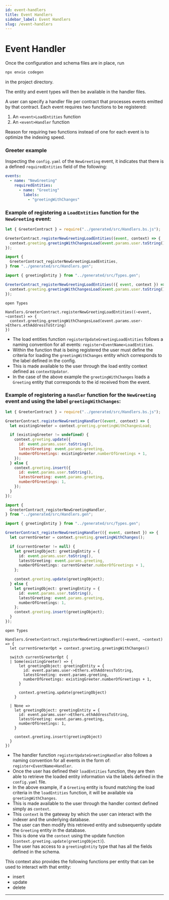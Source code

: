 ```yaml
---
id: event-handlers
title: Event Handlers
sidebar_label: Event Handlers
slug: /event-handlers
---
```



# Event Handler

Once the configuration and schema files are in place, run

```bash
npx envio codegen
```

in the project directory.

The entity and event types will then be available in the handler files.

A user can specify a handler file per contract that processes events emitted by that contract.
Each event requires two functions to be registered:

1. An `<event>LoadEntities` function
2. An `<event>Handler` function

Reason for requiring two functions instead of one for each event is to optimize the indexing speed.

### Greeter example

Inspecting the `config.yaml` of the `NewGreeting` event, it indicates that there is a defined `requiredEntities` field of the following:

```yaml
events:
  - name: "NewGreeting"
    requiredEntities:
      - name: "Greeting"
        labels:
          - "greetingWithChanges"
```

### Example of registering a `LoadEntities` function for the `NewGreeting` event:

<Tabs>
  <TabItem value="javascript" label="Javascript">

  ```javascript
  let { GreeterContract } = require("../generated/src/Handlers.bs.js");

  GreeterContract.registerNewGreetingLoadEntities((event, context) => {
    context.greeting.greetingWithChangesLoad(event.params.user.toString());
  });
  ```

  </TabItem>
  <TabItem value="typescript" label="Typescript">

  ```typescript
  import {
    GreeterContract_registerNewGreetingLoadEntities,
  } from "../generated/src/Handlers.gen";

  import { greetingEntity } from "../generated/src/Types.gen";

  GreeterContract_registerNewGreetingLoadEntities(({ event, context }) => {
    context.greeting.greetingWithChangesLoad(event.params.user.toString());
  });
  ```

  </TabItem>
  <TabItem value="rescript" label="Rescript">

  ```rescript
  open Types

  Handlers.GreeterContract.registerNewGreetingLoadEntities((~event, ~context) => {
    context.greeting.greetingWithChangesLoad(event.params.user->Ethers.ethAddressToString)
  })
  ```

  </TabItem>
</Tabs>

- The load entities function `registerUpdateGreetingLoadEntities` follows a naming convention for all events: `register<EventName>LoadEntities`.
- Within the function that is being registered the user must define the criteria for loading the `greetingWithChanges` entity which corresponds to the label defined in the config.
- This is made available to the user through the load entity context defined as `contextUpdator`.
- In the case of the above example the `greetingWithChanges` loads a `Greeting` entity that corresponds to the id received from the event.

### Example of registering a `Handler` function for the `NewGreeting` event and using the label `greetingWithChanges`:

<Tabs>
  <TabItem value="javascript" label="Javascript">

  ```javascript
  let { GreeterContract } = require("../generated/src/Handlers.bs.js");

  GreeterContract.registerNewGreetingHandler((event, context) => {
    let existingGreeter = context.greeting.greetingWithChangesLoad;

    if (existingGreeter != undefined) {
      context.greeting.update({
        id: event.params.user.toString(),
        latestGreeting: event.params.greeting,
        numberOfGreetings: existingGreeter.numberOfGreetings + 1,
      });
    } else {
      context.greeting.insert({
        id: event.params.user.toString(),
        latestGreeting: event.params.greeting,
        numberOfGreetings: 1,
      });
    }
  });
  ```

  </TabItem>
  <TabItem value="typescript" label="Typescript">

  ```typescript
  import {
    GreeterContract_registerNewGreetingHandler,
  } from "../generated/src/Handlers.gen";

  import { greetingEntity } from "../generated/src/Types.gen";

  GreeterContract_registerNewGreetingHandler(({ event, context }) => {
    let currentGreeter = context.greeting.greetingWithChanges();

    if (currentGreeter != null) {
      let greetingObject: greetingEntity = {
        id: event.params.user.toString(),
        latestGreeting: event.params.greeting,
        numberOfGreetings: currentGreeter.numberOfGreetings + 1,
      };

      context.greeting.update(greetingObject);
    } else {
      let greetingObject: greetingEntity = {
        id: event.params.user.toString(),
        latestGreeting: event.params.greeting,
        numberOfGreetings: 1,
      };
      context.greeting.insert(greetingObject);
    }
  });

  ```

  </TabItem>
  <TabItem value="rescript" label="Rescript">

  ```rescript
  open Types

  Handlers.GreeterContract.registerNewGreetingHandler((~event, ~context) => {
    let currentGreeterOpt = context.greeting.greetingWithChanges()

    switch currentGreeterOpt {
    | Some(existingGreeter) => {
        let greetingObject: greetingEntity = {
          id: event.params.user->Ethers.ethAddressToString,
          latestGreeting: event.params.greeting,
          numberOfGreetings: existingGreeter.numberOfGreetings + 1,
        }

        context.greeting.update(greetingObject)
      }

    | None =>
      let greetingObject: greetingEntity = {
        id: event.params.user->Ethers.ethAddressToString,
        latestGreeting: event.params.greeting,
        numberOfGreetings: 1,
      }

      context.greeting.insert(greetingObject)
    }
  })
  ```

  </TabItem>
</Tabs>


- The handler function `registerUpdateGreetingHandler` also follows a naming convention for all events in the form of: `register<EventName>Handler`.
- Once the user has defined their `loadEntities` function, they are then able to retrieve the loaded entity information via the labels defined in the `config.yaml` file.
- In the above example, if a `Greeting` entity is found matching the load criteria in the `loadEntities` function, it will be available via `greetingWithChanges`.
- This is made available to the user through the handler context defined simply as `context`.
- This `context` is the gateway by which the user can interact with the indexer and the underlying database.
- The user can then modify this retrieved entity and subsequently update the `Greeting` entity in the database.
- This is done via the `context` using the update function (`context.greeting.update(greetingObject)`).
- The user has access to a `greetingEntity` type that has all the fields defined in the schema.

This context also provides the following functions per entity that can be used to interact with that entity:

- insert
- update
- delete

---